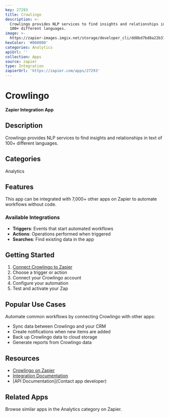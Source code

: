 ```yaml
---
key: 27293
title: Crowlingo
description: >-
  Crowlingo provides NLP services to find insights and relationships in text of
  100+ different languages.
image: >-
  https://zapier-images.imgix.net/storage/developer_cli/dd8bd7bd8a22b37ba62dc37a1a6297d5.png?auto=format%2Ccompress&ixlib=python-3.0.0&q=50
hexColor: '#000000'
categories: Analytics
apiUrl: ''
collection: Apps
source: zapier
type: Integration
zapierUrl: 'https://zapier.com/apps/27293'
---
```

# Crowlingo

**Zapier Integration App**

## Description

Crowlingo provides NLP services to find insights and relationships in text of 100+ different languages.

## Categories

Analytics

## Features

This app can be integrated with 7,000+ other apps on Zapier to automate workflows without code.

### Available Integrations

- **Triggers**: Events that start automated workflows
- **Actions**: Operations performed when triggered
- **Searches**: Find existing data in the app

## Getting Started

1. [Connect Crowlingo to Zapier](https://zapier.com/apps/27293)
2. Choose a trigger or action
3. Connect your Crowlingo account
4. Configure your automation
5. Test and activate your Zap

## Popular Use Cases

Automate common workflows by connecting Crowlingo with other apps:

- Sync data between Crowlingo and your CRM
- Create notifications when new items are added
- Back up Crowlingo data to cloud storage
- Generate reports from Crowlingo data

## Resources

- [Crowlingo on Zapier](https://zapier.com/apps/27293)
- [Integration Documentation](https://zapier.com/apps/27293/integrations)
- [API Documentation](Contact app developer)

## Related Apps

Browse similar apps in the Analytics category on Zapier.
